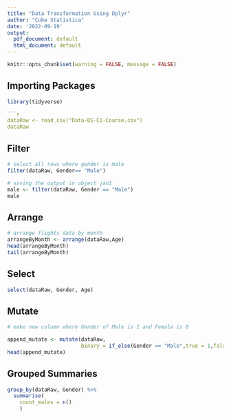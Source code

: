 ```yaml
---
title: "Data Transformation Using Dplyr"
author: "Cube Statistica"
date: '2022-09-19'
output:
  pdf_document: default
  html_document: default
---
```


```r
knitr::opts_chunk$set(warning = FALSE, message = FALSE) 
```

## Importing Packages

```r
library(tidyverse)
```

```r
```r
dataRaw <- read_csv("Data-DS-C1-Course.csv")
dataRaw

```
## Filter
```r
# select all rows where gender is male
filter(dataRaw, Gender== "Male")

# saving the output in object jan1
male <- filter(dataRaw, Gender == "Male")
male
```
## Arrange

```r
# arrange flights data by month 
arrangeByMonth <- arrange(dataRaw,Age)
head(arrangeByMonth)
tail(arrangeByMonth)

```

## Select
```r
select(dataRaw, Gender, Age)
```
## Mutate

```r
# make new column where Gender of Male is 1 and Female is 0

append_mutate <- mutate(dataRaw, 
                        binary = if_else(Gender == "Male",true = 1,false = 0))
head(append_mutate)
```
## Grouped Summaries
```r
group_by(dataRaw, Gender) %>%
  summarise(
    count_males = n()
    )
```


























